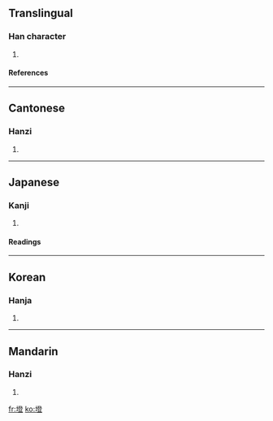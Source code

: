 ==Translingual==
===Han character===
{{Han char|rn=32|rad=土|as=12|sn=15|four=4711<sub>8</sub>|canj=土弓人廿 (GNOT)}}
# {{defn|Han|sort=土12}}
====References====
{{Han ref|kx=0239.150|dkj=05485|dj=0478.160|hdz=10490.020|uh=58B1|ud=22705|bh=E54C|bd=58700}}
----
==Cantonese==
===Hanzi===
{{yue-hanzi|jyut=|y=dang3}}
# {{defn|Cantonese}}
----
==Japanese==
===Kanji===
{{ja-kanji|grade=|rs=土12}}
# {{defn|Japanese}} 
====Readings====
{{ja-readings|on=[[とう]] (tō)|kun=[[きだ]] (kida)}}
----
==Korean==
===Hanja===
{{ko-hanja|hangeul=등|rv=deung|mr=tŭng}}
# {{defn|Korean}}
----
==Mandarin==
===Hanzi===
{{cmn-hanzi|pin=[[dèng]] ([[deng4]])|wg=teng<sup>4</sup>}}
# {{defn|Mandarin}}

[[fr:墱]]
[[ko:墱]]